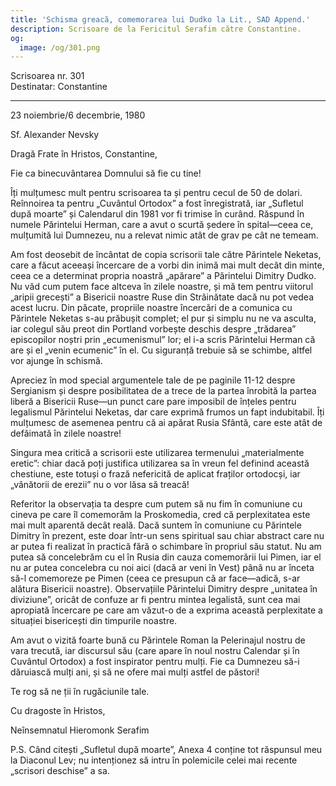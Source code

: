 ```yaml
---
title: 'Schisma greacă, comemorarea lui Dudko la Lit., SAD Append.'
description: Scrisoare de la Fericitul Serafim către Constantine.
og:
  image: /og/301.png
---
```


<div style={{textAlign:'right', fontFamily:'monospace'}}>Scrisoarea nr. 301</div>
<div style={{textAlign:'left', fontFamily:'monospace'}}>Destinatar: Constantine</div>

---

23 noiembrie/6 decembrie, 1980

Sf. Alexander Nevsky

Dragă Frate în Hristos, Constantine,

Fie ca binecuvântarea Domnului să fie cu tine!

Îți mulțumesc mult pentru scrisoarea ta și pentru cecul de 50 de dolari. Reînnoirea ta pentru „Cuvântul Ortodox” a fost înregistrată, iar „Sufletul după moarte” și Calendarul din 1981 vor fi trimise în curând. Răspund în numele Părintelui Herman, care a avut o scurtă ședere în spital—ceea ce, mulțumită lui Dumnezeu, nu a relevat nimic atât de grav pe cât ne temeam.

Am fost deosebit de încântat de copia scrisorii tale către Părintele Neketas, care a făcut aceeași încercare de a vorbi din inimă mai mult decât din minte, ceea ce a determinat propria noastră „apărare” a Părintelui Dimitry Dudko. Nu văd cum putem face altceva în zilele noastre, și mă tem pentru viitorul „aripii grecești” a Bisericii noastre Ruse din Străinătate dacă nu pot vedea acest lucru. Din păcate, propriile noastre încercări de a comunica cu Părintele Neketas s-au prăbușit complet; el pur și simplu nu ne va asculta, iar colegul său preot din Portland vorbește deschis despre „trădarea” episcopilor noștri prin „ecumenismul” lor; el i-a scris Părintelui Herman că are și el „venin ecumenic” în el. Cu siguranță trebuie să se schimbe, altfel vor ajunge în schismă.

Apreciez în mod special argumentele tale de pe paginile 11-12 despre Sergianism și despre posibilitatea de a trece de la partea înrobită la partea liberă a Bisericii Ruse—un punct care pare imposibil de înțeles pentru legalismul Părintelui Neketas, dar care exprimă frumos un fapt indubitabil. Îți mulțumesc de asemenea pentru că ai apărat Rusia Sfântă, care este atât de defăimată în zilele noastre!

Singura mea critică a scrisorii este utilizarea termenului „materialmente eretic”: chiar dacă poți justifica utilizarea sa în vreun fel definind această chestiune, este totuși o frază nefericită de aplicat fraților ortodocși, iar „vânătorii de erezii” nu o vor lăsa să treacă!

Referitor la observația ta despre cum putem să nu fim în comuniune cu cineva pe care îl comemorăm la Proskomedia, cred că perplexitatea este mai mult aparentă decât reală. Dacă suntem în comuniune cu Părintele Dimitry în prezent, este doar într-un sens spiritual sau chiar abstract care nu ar putea fi realizat în practică fără o schimbare în propriul său statut. Nu am putea să concelebrăm cu el în Rusia din cauza comemorării lui Pimen, iar el nu ar putea concelebra cu noi aici (dacă ar veni în Vest) până nu ar înceta să-l comemoreze pe Pimen (ceea ce presupun că ar face—adică, s-ar alătura Bisericii noastre). Observațiile Părintelui Dimitry despre „unitatea în diviziune”, oricât de confuze ar fi pentru mintea legalistă, sunt cea mai apropiată încercare pe care am văzut-o de a exprima această perplexitate a situației bisericești din timpurile noastre.

Am avut o vizită foarte bună cu Părintele Roman la Pelerinajul nostru de vara trecută, iar discursul său (care apare în noul nostru Calendar și în Cuvântul Ortodox) a fost inspirator pentru mulți. Fie ca Dumnezeu să-i dăruiască mulți ani, și să ne ofere mai mulți astfel de păstori!

Te rog să ne ții în rugăciunile tale.

Cu dragoste în Hristos,

Neînsemnatul Hieromonk Serafim

P.S. Când citești „Sufletul după moarte”, Anexa 4 conține tot răspunsul meu la Diaconul Lev; nu intenționez să intru în polemicile celei mai recente „scrisori deschise” a sa.
